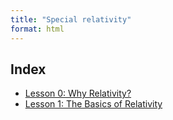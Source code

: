 ```yaml
---
title: "Special relativity"
format: html
---
```


## Index

* [Lesson 0: Why Relativity?](lessons/lesson-0.html)
* [Lesson 1: The Basics of Relativity](lessons/lesson-1.html)
